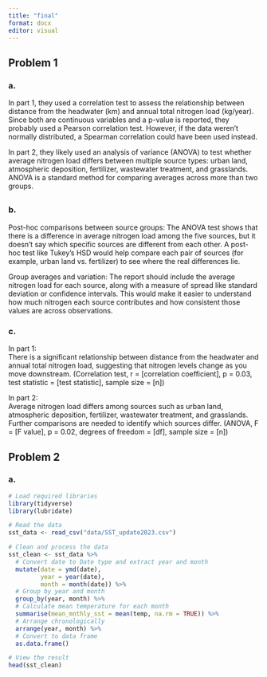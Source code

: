 ```yaml
---
title: "final"
format: docx
editor: visual
---
```


## Problem 1

### a. 

In part 1, they used a correlation test to assess the relationship between distance from the headwater (km) and annual total nitrogen load (kg/year). Since both are continuous variables and a p-value is reported, they probably used a Pearson correlation test. However, if the data weren’t normally distributed, a Spearman correlation could have been used instead.

In part 2, they likely used an analysis of variance (ANOVA) to test whether average nitrogen load differs between multiple source types: urban land, atmospheric deposition, fertilizer, wastewater treatment, and grasslands. ANOVA is a standard method for comparing averages across more than two groups.

## 

### b. 

Post-hoc comparisons between source groups: The ANOVA test shows that there is a difference in average nitrogen load among the five sources, but it doesn’t say which specific sources are different from each other. A post-hoc test like Tukey’s HSD would help compare each pair of sources (for example, urban land vs. fertilizer) to see where the real differences lie.

Group averages and variation: The report should include the average nitrogen load for each source, along with a measure of spread like standard deviation or confidence intervals. This would make it easier to understand how much nitrogen each source contributes and how consistent those values are across observations.

### c.

In part 1:\
There is a significant relationship between distance from the headwater and annual total nitrogen load, suggesting that nitrogen levels change as you move downstream. (Correlation test, r = \[correlation coefficient\], p = 0.03, test statistic = \[test statistic\], sample size = \[n\])

In part 2:\
Average nitrogen load differs among sources such as urban land, atmospheric deposition, fertilizer, wastewater treatment, and grasslands. Further comparisons are needed to identify which sources differ. (ANOVA, F = \[F value\], p = 0.02, degrees of freedom = \[df\], sample size = \[n\])

## Problem 2

### a. 

```r

# Load required libraries
library(tidyverse)
library(lubridate)

# Read the data
sst_data <- read_csv("data/SST_update2023.csv")

# Clean and process the data
sst_clean <- sst_data %>%
  # Convert date to Date type and extract year and month
  mutate(date = ymd(date),
         year = year(date),
         month = month(date)) %>%
  # Group by year and month
  group_by(year, month) %>%
  # Calculate mean temperature for each month
  summarise(mean_mnthly_sst = mean(temp, na.rm = TRUE)) %>%
  # Arrange chronologically
  arrange(year, month) %>%
  # Convert to data frame
  as.data.frame()

# View the result
head(sst_clean)



```
